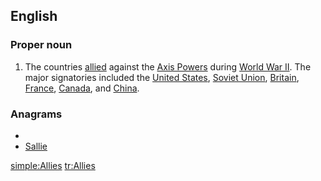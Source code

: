 {{wikipedia}}
{{also|allies}}
==English==

===Proper noun===
{{en-proper noun}}

# The countries [[allied]] against the [[Axis Powers]] during [[World War II]]. The major signatories included the [[United States]], [[Soviet Union]], [[Britain]], [[France]], [[Canada]], and [[China]].

===Anagrams===
* {{alphagram|aeills}}
* [[Sallie#English|Sallie]]


[[simple:Allies]]
[[tr:Allies]]